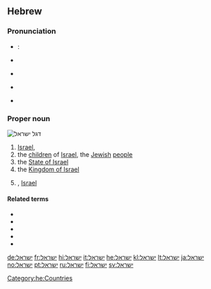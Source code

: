 {{also|ישׂראל}}

==Hebrew==
{{wikipedia|lang=he}}

===Pronunciation===
* {{term|מדינת ישראל|מְדִינַת יִשְׂרָאֵל|State of Israel|tr=medinát yisra'él|lang=he}}: {{audio|He-Medinat_Israel.ogg|Audio}}
* {{a|IL}} {{IPA|/jis.ʁaˈel/|lang=he}}
* {{a|Ashkenazi Hebrew}} {{IPA|/jɪsˈʀɔ.əl/|/jɪsˈʀɔɪl/|lang=he}}
* {{a|Tiberian}} {{IPA|/jis.rɔˈel/|lang=he}}
* {{a|hbo}} {{IPA|/jis.raːˈeːl/|lang=he}}

===Proper noun===
[[Image:Flag_of_Israel.svg|thumb|right|דגל ישראל]]
{{he-proper noun|wv=יִשְׂרָאֵל|g=m|tr=Yisra'él}}

# [[Israel]], {{gloss|the alternative name of [[Jacob]]}}
# the [[child|children]] of [[Israel]], the [[Jewish]] [[people]]
# the [[State of Israel]]
# the [[Kingdom of Israel]]
# {{given name|male|lang=he}}, [[Israel]]

====Related terms====
* {{l|he|ארץ ישראל|אֶרֶץ יִשְׂרָאֵל}}
* {{l|he|ישראלי|יִשְׂרְאֵלִי}}
* {{l|he|עם ישראל|עַם יִשְׂרָאֵל}}
* {{l|he|בני ישראל|בְּנֵי יִשְׂרָאֵל}}
* {{l|he|מדינת ישראל|מְדִינַת יִשְׂרָאֵל}}

[[Category:he:Countries]]

[[de:ישראל]]
[[fr:ישראל]]
[[hi:ישראל]]
[[it:ישראל]]
[[he:ישראל]]
[[kl:ישראל]]
[[lt:ישראל]]
[[ja:ישראל]]
[[no:ישראל]]
[[pt:ישראל]]
[[ru:ישראל]]
[[fi:ישראל]]
[[sv:ישראל]]